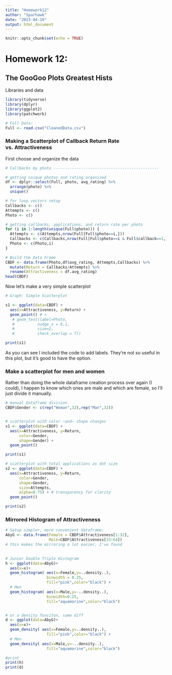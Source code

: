 ```yaml
---
title: "Homework12"
author: "Sparhawk"
date: "2023-04-19"
output: html_document
---
```


```r
knitr::opts_chunk$set(echo = TRUE)
```

# Homework 12:
## The GooGoo Plots Greatest Hists

Libraries and data
```r
library(tidyverse)
library(dplyr)
library(ggplot2)
library(patchwork)

# Full Data:
Full <- read.csv("CleanedData.csv")
```

### Making a Scatterplot of Callback Return Rate vs. Attractiveness

First choose and organize the data
```r
# Callbacks by photo ----------------------------------------------

# getting unique photos and rating organized
df <- dplyr::select(Full, photo, avg_rating) %>%
  arrange(photo) %>%
  unique()

# for loop vectors setup
Callbacks <- c()
Attempts <- c()
Photo <- c()

# getting callbacks, applications, and return rate per photo
for (i in 1:length(unique(Full$photo))) {
  Attempts <- c(Attempts,nrow(Full[Full$photo==i,]))
  Callbacks <- c(Callbacks,nrow(Full[Full$photo==i & Full$callback==1,]))
  Photo <- c(Photo,i)
}

# Build the Data Frame
CBDF <- data.frame(Photo,df$avg_rating, Attempts,Callbacks) %>%
  mutate(Return = Callbacks/Attempts) %>%
  rename(Attractiveness = df.avg_rating)
head(CBDF)
```

Now let's make a very simple scatterplot
```r
# Graph: Simple Scatterplot

s1 <- ggplot(data=CBDF) +
  aes(x=Attractiveness, y=Return) +
  geom_point() # +
   # geom_text(label=Photo,
   #          nudge_x = 0.1, 
   #          size=2,
   #          check_overlap = T))

print(s1)
```
As you can see I included the code to add labels. They're not so useful in this plot, but it's good to have the option.

### Make a scatterplot for men and women

Rather than doing the whole dataframe creation process over again (I could), I happen to know which ones are male and which are female, so I'll just divide it manually.
```r
# manual Dataframe division
CBDF$Gender <- c(rep("Woman",32),rep("Man",32))


# scatterplot with color ~and~ shape changes
s1 <- ggplot(data=CBDF) +
  aes(x=Attractiveness, y=Return,
      color=Gender,
      shape=Gender) +
  geom_point()

print(s1)

# scatterplot with total applications as dot size
s2 <- ggplot(data=CBDF) +
  aes(x=Attractiveness, y=Return,
      color=Gender,
      shape=Gender,
      size=Attempts,
      alpha=0.75) + # transparency for clarity
  geom_point()

print(s2)
```


### Mirrored Histogram of Attractiveness

```r
# Setup simpler, more convenient dataframe:
AbyG <- data.frame(Female = CBDF$Attractiveness[1:32],
                   Male=CBDF$Attractiveness[33:64])
# this makes the mirroring a lot easier, I've found

  
# Junior Double Triple Histogram
h <- ggplot(data=AbyG)+
  aes(x=x)+
  geom_histogram( aes(x=Female,y=..density..),
                  binwidth = 0.25,
                  fill="pink",color="black") +
  # Men
  geom_histogram( aes(x=Male,y=-..density..),
                  binwidth=0.25,
                  fill="aquamarine",color="black")


# or a density funciton, same diff
d <- ggplot(data=AbyG)+
  aes(x=x)+
  geom_density( aes(x=Female,y=..density..),
                  fill="pink",color="black") +
  # Men
  geom_density( aes(x=Male,y=-..density..),
                  fill="aquamarine",color="black")

#print
print(h)
print(d)
```